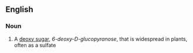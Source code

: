 ==English==

===Noun===
{{en-noun|-}}

# {{context|carbohydrate|lang=en}} A [[deoxy sugar]], ''6-deoxy-D-glucopyranose'', that is widespread in plants, often as a sulfate
